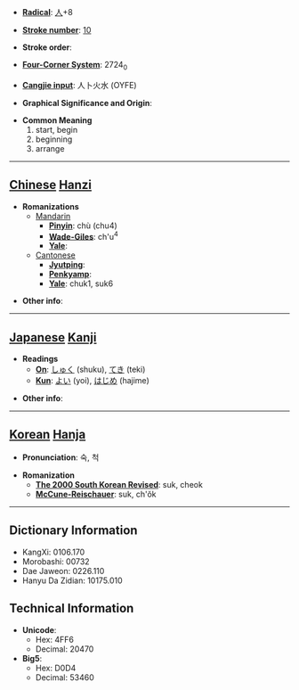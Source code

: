 * '''[[Wiktionary:Chinese radical index| Radical]]''': [[Wiktionary:Chinese radical index 人|人]]+8

* '''[[Wiktionary:Chinese total strokes index|Stroke number]]''': [[Wiktionary:Chinese total strokes index 10|10]]

* '''Stroke order''': 

* '''[[Wiktionary:Chinese four corner index|Four-Corner System]]''': 2724<sub>0</sub>

* '''[[Wiktionary:Chinese Cangjie index|Cangjie input]]''': 人卜火水 (OYFE)

* '''Graphical Significance and Origin''': 

* '''Common Meaning'''
*#start, begin
*# beginning
*# arrange


----

== [[Chinese]] [[Hanzi]] ==

* '''Romanizations'''
** [[Mandarin]]
*** '''[[Pinyin]]''': chù (chu4)
*** '''[[Wade-Giles]]''': ch'u<sup>4</sup>
*** '''[[Yale]]''': 
**[[Cantonese]]
***'''[[Jyutping]]''':
***'''[[Penkyamp]]''': 
***'''[[Yale]]''': chuk1, suk6

* '''Other info''': 

----

== [[Japanese]] [[Kanji]] ==

* '''Readings'''
** '''[[On]]''': [[しゅく]] (shuku), [[てき]] (teki)
** '''[[Kun]]''': [[よい]] (yoi), [[はじめ]] (hajime)

* '''Other info''':  

----

== [[Korean]] [[Hanja]] ==

* '''Pronunciation''': 숙, 척

* '''Romanization'''
** '''[[The 2000 South Korean Revised Romanization|The 2000 South Korean Revised]]''': suk, cheok
** '''[[McCune-Reischauer]]''': suk, ch'ŏk

----

== Dictionary Information ==

* KangXi: 0106.170
* Morobashi: 00732
* Dae Jaweon: 0226.110
* Hanyu Da Zidian: 10175.010

== Technical Information ==

* '''Unicode''':
** Hex: 4FF6
** Decimal: 20470
* '''Big5''':
** Hex: D0D4
** Decimal: 53460